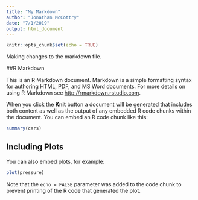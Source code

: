 ```yaml
---
title: "My Markdown"
author: "Jonathan McCottry"
date: "7/1/2019"
output: html_document
---
```


```r
knitr::opts_chunk$set(echo = TRUE)
```
Making changes to the markdown file.

##R Markdown

This is an R Markdown document. Markdown is a simple formatting syntax for authoring HTML, PDF, and MS Word documents. For more details on using R Markdown see <http://rmarkdown.rstudio.com>.

When you click the **Knit** button a document will be generated that includes both content as well as the output of any embedded R code chunks within the document. You can embed an R code chunk like this:

```r
summary(cars)
```

## Including Plots

You can also embed plots, for example:

```r
plot(pressure)
```

Note that the `echo = FALSE` parameter was added to the code chunk to prevent printing of the R code that generated the plot.
